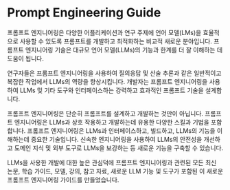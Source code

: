 # Prompt Engineering Guide

프롬프트 엔지니어링은 다양한 어플리케이션과 연구 주제에 언어 모델(LMs)을 효율적으로 사용할 수 있도록 프롬프트를 개발하고 최적화하는 비교적 새로운 분야입니다. 프롬프트 엔지니어링 기술은 대규모 언어 모델(LLMs)의 기능과 한계를 더 잘 이해하는 데 도움이 됩니다.

연구자들은 프롬프트 엔지니어링을 사용하여 질의응답 및 산술 추론과 같은 일반적이고 복잡한 작업에서 LLMs의 역량을 향상시킵니다. 개발자는 프롬프트 엔지니어링을 사용하여 LLMs 및 기타 도구와 인터페이스하는 강력하고 효과적인 프롬프트 기술을 설계합니다.

프롬프트 엔지니어링은 단순히 프롬프트를 설계하고 개발하는 것만이 아닙니다. 프롬프트 엔지니어링은 LLMs과 상호 작용하고 개발하는데 유용한 다양한 스킬과 기법을 포함합니다. 프롬프트 엔지니어링은 LLMs과 인터페이스하고, 빌드하고, LLMs의 기능을 이해하는데 중요한 기술입니다. 신속한 엔지니어링을 사용하여 LLMs의 안전성을 개선하고 도메인 지식 및 외부 도구로 LLMs을 보강하는 등 새로운 기능을 구축할 수 있습니다.

LLMs을 사용한 개발에 대한 높은 관심덕에 프롬프트 엔지니어링과 관련된 모든 최신 논문, 학습 가이드, 모델, 강의, 참고 자료, 새로운 LLM 기능 및 도구가 포함된 이 새로운 프롬프트 엔지니어링 가이드를 만들었습니다.
